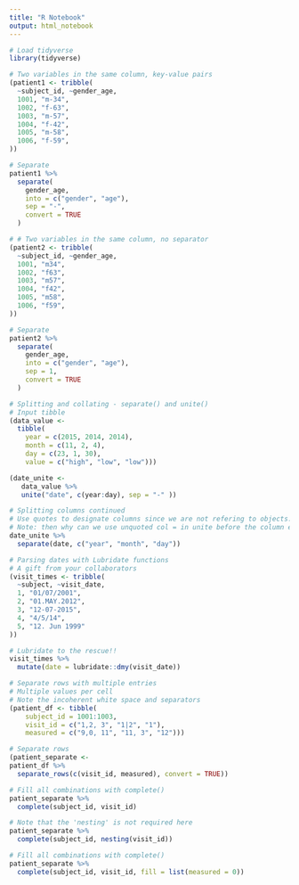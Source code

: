 ---
title: "R Notebook"
output: html_notebook
---

```{r}
# Load tidyverse
library(tidyverse)
```

```{r}
# Two variables in the same column, key-value pairs
(patient1 <- tribble(
  ~subject_id, ~gender_age,
  1001, "m-34",      
  1002, "f-63",      
  1003, "m-57",      
  1004, "f-42",      
  1005, "m-58",      
  1006, "f-59",
))

```

```{r}
# Separate 
patient1 %>% 
  separate(
    gender_age, 
    into = c("gender", "age"), 
    sep = "-", 
    convert = TRUE
  )
```

```{r}
# # Two variables in the same column, no separator
(patient2 <- tribble(
  ~subject_id, ~gender_age,
  1001, "m34",      
  1002, "f63",      
  1003, "m57",      
  1004, "f42",      
  1005, "m58",      
  1006, "f59",
))
```


```{r}
# Separate 
patient2 %>% 
  separate(
    gender_age, 
    into = c("gender", "age"), 
    sep = 1, 
    convert = TRUE
  )
```

```{r}
# Splitting and collating - separate() and unite()
# Input tibble
(data_value <-
  tibble(
    year = c(2015, 2014, 2014),
    month = c(11, 2, 4),
    day = c(23, 1, 30),
    value = c("high", "low", "low")))
```

```{r}
(date_unite <- 
   data_value %>% 
   unite("date", c(year:day), sep = "-" ))
```

```{r}
# Splitting columns continued
# Use quotes to designate columns since we are not refering to objects.
# Note: then why can we use unquoted col = in unite before the column exists?
date_unite %>% 
  separate(date, c("year", "month", "day"))
```

```{r}
# Parsing dates with Lubridate functions
# A gift from your collaborators
(visit_times <- tribble(
  ~subject, ~visit_date,
  1, "01/07/2001",
  2, "01.MAY.2012",
  3, "12-07-2015",
  4, "4/5/14",
  5, "12. Jun 1999"
))
```

```{r}
# Lubridate to the rescue!!
visit_times %>% 
  mutate(date = lubridate::dmy(visit_date))
```

```{r}
# Separate rows with multiple entries 
# Multiple values per cell
# Note the incoherent white space and separators
(patient_df <- tibble(
    subject_id = 1001:1003, 
    visit_id = c("1,2, 3", "1|2", "1"),
    measured = c("9,0, 11", "11, 3", "12")))
```

```{r}
# Separate rows
(patient_separate <- 
patient_df %>% 
  separate_rows(c(visit_id, measured), convert = TRUE))
```

```{r}
# Fill all combinations with complete()
patient_separate %>% 
  complete(subject_id, visit_id)
```

```{r}
# Note that the 'nesting' is not required here
patient_separate %>% 
  complete(subject_id, nesting(visit_id))
```

```{r}
# Fill all combinations with complete()
patient_separate %>% 
  complete(subject_id, visit_id, fill = list(measured = 0))
```

